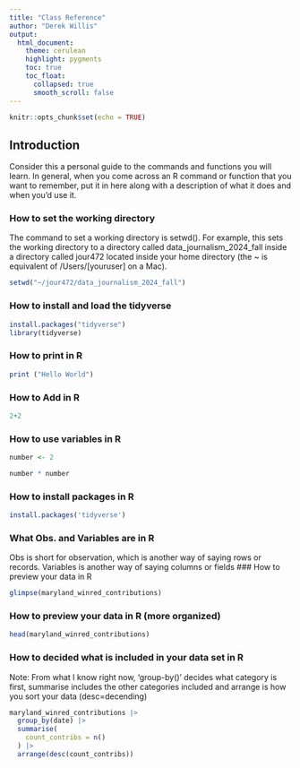 ```yaml
---
title: "Class Reference"
author: "Derek Willis"
output:
  html_document:
    theme: cerulean
    highlight: pygments
    toc: true
    toc_float:
      collapsed: true
      smooth_scroll: false
---
```


```r
knitr::opts_chunk$set(echo = TRUE)
```

## Introduction

Consider this a personal guide to the commands and functions you will learn. In general, when you come across an R command or function that you want to remember, put it in here along with a description of what it does and when you'd use it.

### How to set the working directory

The command to set a working directory is setwd(). For example, this sets the working directory to a directory called data_journalism_2024_fall inside a directory called jour472 located inside your home directory (the ~ is equivalent of /Users/[youruser] on a Mac).

```r
setwd("~/jour472/data_journalism_2024_fall")


```

### How to install and load the tidyverse

```r
install.packages("tidyverse")
library(tidyverse)
```
### How to print in R

``` r
print ("Hello World")

```

### How to Add in R
``` r
2+2
```

### How to use variables in R
``` r
number <- 2
```
``` r
number * number
```
### How to install packages in R
```r
install.packages('tidyverse')
```
### What Obs. and Variables are in R
Obs is short for observation, which is another way of saying rows or records. Variables is another way of saying columns or fields
### How to preview your data in R
```r
glimpse(maryland_winred_contributions)
```
### How to preview your data in R (more organized)
```r
head(maryland_winred_contributions)
```
### How to decided what is included in your data set in R 
Note: From what I know right now, 'group-by()' decides what category is first, summarise includes the other categories included and arrange is how you sort your data (desc=decending)
```r
maryland_winred_contributions |>
  group_by(date) |>
  summarise(
    count_contribs = n()
  ) |>
  arrange(desc(count_contribs))
```